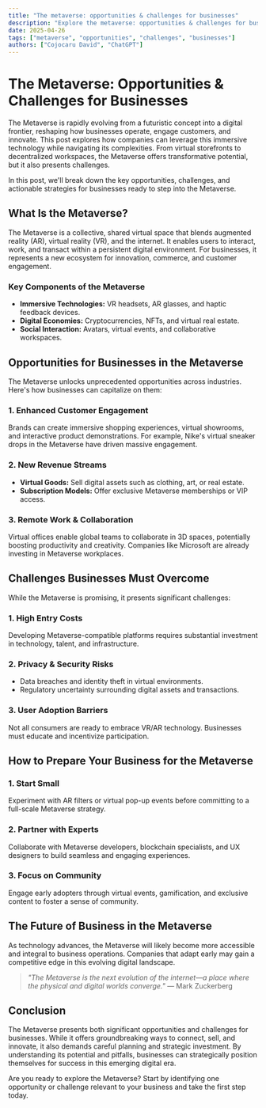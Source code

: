 ```yaml
---
title: "The metaverse: opportunities & challenges for businesses"
description: "Explore the metaverse: opportunities & challenges for businesses in this detailed guide, offering insights, strategies, and practical tips to enhance your understanding and application of the topic."
date: 2025-04-26
tags: ["metaverse", "opportunities", "challenges", "businesses"]
authors: ["Cojocaru David", "ChatGPT"]
---
```


# The Metaverse: Opportunities & Challenges for Businesses

The Metaverse is rapidly evolving from a futuristic concept into a digital frontier, reshaping how businesses operate, engage customers, and innovate. This post explores how companies can leverage this immersive technology while navigating its complexities. From virtual storefronts to decentralized workspaces, the Metaverse offers transformative potential, but it also presents challenges.

In this post, we'll break down the key opportunities, challenges, and actionable strategies for businesses ready to step into the Metaverse.

## What Is the Metaverse?

The Metaverse is a collective, shared virtual space that blends augmented reality (AR), virtual reality (VR), and the internet. It enables users to interact, work, and transact within a persistent digital environment. For businesses, it represents a new ecosystem for innovation, commerce, and customer engagement.

### Key Components of the Metaverse

*   **Immersive Technologies:** VR headsets, AR glasses, and haptic feedback devices.
*   **Digital Economies:** Cryptocurrencies, NFTs, and virtual real estate.
*   **Social Interaction:** Avatars, virtual events, and collaborative workspaces.

## Opportunities for Businesses in the Metaverse

The Metaverse unlocks unprecedented opportunities across industries. Here's how businesses can capitalize on them:

### 1. Enhanced Customer Engagement

Brands can create immersive shopping experiences, virtual showrooms, and interactive product demonstrations. For example, Nike's virtual sneaker drops in the Metaverse have driven massive engagement.

### 2. New Revenue Streams

*   **Virtual Goods:** Sell digital assets such as clothing, art, or real estate.
*   **Subscription Models:** Offer exclusive Metaverse memberships or VIP access.

### 3. Remote Work & Collaboration

Virtual offices enable global teams to collaborate in 3D spaces, potentially boosting productivity and creativity. Companies like Microsoft are already investing in Metaverse workplaces.

## Challenges Businesses Must Overcome

While the Metaverse is promising, it presents significant challenges:

### 1. High Entry Costs

Developing Metaverse-compatible platforms requires substantial investment in technology, talent, and infrastructure.

### 2. Privacy & Security Risks

*   Data breaches and identity theft in virtual environments.
*   Regulatory uncertainty surrounding digital assets and transactions.

### 3. User Adoption Barriers

Not all consumers are ready to embrace VR/AR technology. Businesses must educate and incentivize participation.

## How to Prepare Your Business for the Metaverse

### 1. Start Small

Experiment with AR filters or virtual pop-up events before committing to a full-scale Metaverse strategy.

### 2. Partner with Experts

Collaborate with Metaverse developers, blockchain specialists, and UX designers to build seamless and engaging experiences.

### 3. Focus on Community

Engage early adopters through virtual events, gamification, and exclusive content to foster a sense of community.

## The Future of Business in the Metaverse

As technology advances, the Metaverse will likely become more accessible and integral to business operations. Companies that adapt early may gain a competitive edge in this evolving digital landscape.

> *"The Metaverse is the next evolution of the internet—a place where the physical and digital worlds converge."* — Mark Zuckerberg

## Conclusion

The Metaverse presents both significant opportunities and challenges for businesses. While it offers groundbreaking ways to connect, sell, and innovate, it also demands careful planning and strategic investment. By understanding its potential and pitfalls, businesses can strategically position themselves for success in this emerging digital era.

Are you ready to explore the Metaverse? Start by identifying one opportunity or challenge relevant to your business and take the first step today.
